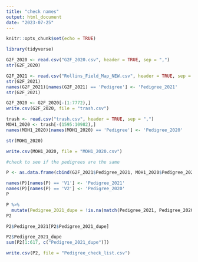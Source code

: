 ```yaml
---
title: "check names"
output: html_document
date: "2023-07-25"
---
```


```r
knitr::opts_chunk$set(echo = TRUE)

library(tidyverse)
```

```r
G2F_2020 <- read.csv("G2F_2020.csv", header = TRUE, sep = ",")
str(G2F_2020)

G2F_2021 <- read.csv("Rollins_Field_Map_NEW.csv", header = TRUE, sep = ",")
str(G2F_2021)
names(G2F_2021)[names(G2F_2021) == 'Pedigree'] <- 'Pedigree_2021'
str(G2F_2021)

G2F_2020 <- G2F_2020[-(1:7772),]
write.csv(G2F_2020, file = "trash.csv")

trash <- read.csv("trash.csv", header = TRUE, sep = ",")
MOH1_2020 <- trash[-(1595:10982),]
names(MOH1_2020)[names(MOH1_2020) == 'Pedigree'] <- 'Pedigree_2020'

str(MOH1_2020)

write.csv(MOH1_2020, file = "MOH1_2020.csv")


```

```r
#check to see if the pedigrees are the same

P <- as.data.frame(cbind(G2F_2021$Pedigree_2021, MOH1_2020$Pedigree_2020))

names(P)[names(P) == 'V1'] <- 'Pedigree_2021'
names(P)[names(P) == 'V2'] <- 'Pedigree_2020'
P

P %>% 
  mutate(Pedigree_2021_dupe = !is.na(match(Pedigree_2021, Pedigree_2020))) -> P2
P2

P2$Pedigree_2021[P2$Pedigree_2021_dupe]

P2$Pedigree_2021_dupe
sum(P2[1:617, c("Pedigree_2021_dupe")])

write.csv(P2, file = "Pedigree_check_list.csv")
```

